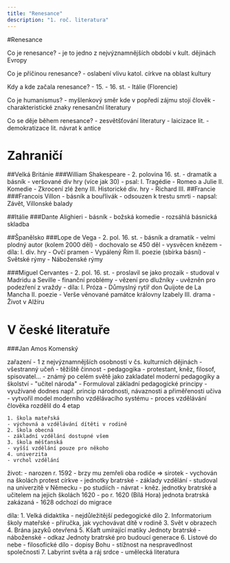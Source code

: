 ```yaml
---
title: "Renesance"
description: "1. roč. literatura"
---
```


#Renesance

Co je renesance?
	- je to jedno z nejvýznamnějších období v kult. dějinách Evropy

Co je příčinou renesance?
	- oslabení vlivu katol. církve na oblast kultury

Kdy a kde začala renesance?
	- 15. - 16. st.
	- Itálie (Florencie)
	
Co je humanismus?
	- myšlenkový směr kde v popředí zájmu stojí člověk
	- charakteristické znaky renesanční literatury

Co se děje během renesance?
	- zesvětšťování literatury
	- laicizace lit.
	- demokratizace lit.
návrat k antice

# Zahraničí
##Velká Británie
###William Shakespeare
	- 2. polovina 16. st.
	- dramatik a básník
	- veršované div hry (více jak 30)
	- psal:
		I. Tragédie
		    - Romeo a Julie
		II. Komedie
		    - Zkrocení zlé ženy
		III. Historické div. hry
		    - Richard III.
##Francie
###Francois Villon
	- básník a bouřlivák
	- odsouzen k trestu smrti
	- napsal: Závět, Villonské balady

##Itálie
###Dante Alighieri
	- básník
	- božská komedie - rozsáhlá básnická skladba

##Španělsko
###Lope de Vega
	- 2. pol. 16. st.
	- básník a dramatik
	- velmi plodný autor (kolem 2000 děl)
	- dochovalo se 450 děl
	- vysvěcen knězem
	- díla: 
		I. div. hry
			- Ovčí pramen
			- Vypálený Řím
		II. poezie (sbírka básní)
			- Světské rýmy
			- Náboženské rýmy

###Miguel Cervantes
	- 2. pol. 16. st.
	- proslavil se jako prozaik
	- studoval v Madridu a Seville
	- finanční problémy - vězení pro dlužníky
	- uvězněn pro podezření z vraždy
	- díla: I. Próza
			- Důmyslný rytíř don Quijote de La Mancha
			II. poezie
			- Verše věnované památce královny Izabely
			III. drama
			- Život v Alžíru

# V české literatuře
###Jan Amos Komenský
	
zařazení
	- 1 z nejvýznamnějších osobností v čs. kulturních dějinách
	- všestranný učeň
	- těžiště činnost - pedagogika
	- protestant, kněz, filosof, spisovatel…
	- známý po celém světě jako zakladatel moderní pedagogiky a školství
	- "učitel národa"
	- Formuloval základní pedagogické principy
	- využívané dodnes
např. princip národnosti, návaznosti a přiměřenosti učiva
	- vytvořil model moderního vzdělávacího systému
	- proces vzdělávání člověka rozdělil do 4 etap

	1. škola mateřská
	- výchovná a vzdělávání dítěti v rodině
	2. škola obecná
	- základní vzdělání dostupné všem
	3. škola měšťanská
	- vyšší vzdělání pouze pro někoho
	4. univerzita
	- vrchol vzdělání

život:
	- narozen r. 1592
	- brzy mu zemřeli oba rodiče => sirotek
	- vychován na školách protest církve
	- jednotky bratrské - základy vzdělání
	- studoval na univerzitě v Německu
	- po studiích - návrat
	- kněz. jednotky bratrské a učitelem na jejich školách 1620 
	- po r. 1620 (Bílá Hora) jednota bratrská zakázaná
	- 1628 odchozí do migrace
	
díla:
	1. Velká didaktika
	- nejdůležitější pedegogické dílo
	2. Informatorium školy mateřské
	- příručka, jak vychovávat dítě v rodině
	3. Svět v obrazech 
	4. Brána jazyků otevřená
	5. Kšaft umírající matiky Jednoty bratrské - náboženské
	- odkaz Jednoty bratrské pro budoucí generace
	6. Listové do nebe
	- filosofické dílo - dopisy Bohu - stížnost na nespravedlnost společnosti
	7. Labyrint světa a ráj srdce
	- umělecká literatura
